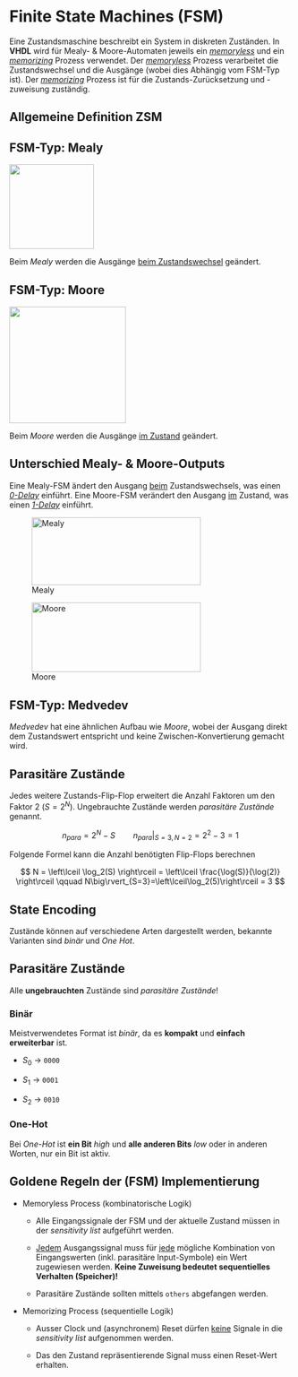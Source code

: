 # Finite State Machines (FSM)

Eine Zustandsmaschine beschreibt ein System in diskreten Zuständen. In **VHDL** wird für Mealy- & Moore-Automaten jeweils ein [*memoryless*]{.underline} und ein [*memorizing*]{.underline} Prozess verwendet. Der [*memoryless*]{.underline} Prozess verarbeitet die Zustandswechsel und die Ausgänge (wobei dies Abhängig vom FSM-Typ ist). Der [*memorizing*]{.underline} Prozess ist für die Zustands-Zurücksetzung und -zuweisung zuständig.

::: callout-note
## Allgemeine Definition ZSM

```{=latex}
\begin{align*}
o[k] = g(i[k], s[k]) \\
s[k+1] = f(i[k], s[k])
\end{align*}

\begin{conditions}
  k & diskrete Zeit mit $t = k\cdot T_{CLK}$, $k=0$ entspricht Reset-Zeitpunkt \\
  s & Zustand des Systems mit $s\in S =\{S_0,S_1,\dots S_N\}$ \\
  i & Input des Systems mit $i\in I =\{I_0,I_1,\dots I_M\}$ \\
  o & Output des Systems mit $o\in O =\{O_0,O_1,\dots, O_K\}$ \\
  g & Output Funktion, berechnet aktuellen Output des Systems \\
  f & Next-State Funktion, berechnet nächsten Zustand des Systems
\end{conditions}
```
:::

## FSM-Typ: Mealy

![](images/fsm_mealy.png){fig-align="center" width="4cm"}

```{=latex}
\begin{align*}
o[k] = g(i[k], s[k]) \\
s[k+1] = f(i[k], s[k])
\end{align*}
```
Beim *Mealy* werden die Ausgänge [beim Zustandswechsel]{.underline} geändert.

## FSM-Typ: Moore

![](images/fsm_moore.png){fig-align="center" width="5.5cm"}

```{=latex}
\begin{align*}
o[k] = g(s[k]) \\
s[k+1] = f(i[k], s[k])
\end{align*}
```
Beim *Moore* werden die Ausgänge [im Zustand]{.underline} geändert.

::: callout-caution
## Unterschied Mealy- & Moore-Outputs

Eine Mealy-FSM ändert den Ausgang [beim]{.underline} Zustandswechsels, was einen [*0-Delay*]{.underline} einführt. Eine Moore-FSM verändert den Ausgang [im]{.underline} Zustand, was einen [*1-Delay*]{.underline} einführt.

![Mealy](images/fsm_output_delay_mealy.png){fig-align="center" width="8cm" height="3.2cm"}

![Moore](images/fsm_output_delay_moore.png){fig-align="center" width="8cm" height="3.3cm"}
:::

## FSM-Typ: Medvedev

*Medvedev* hat eine ähnlichen Aufbau wie *Moore*, wobei der Ausgang direkt dem Zustandswert entspricht und keine Zwischen-Konvertierung gemacht wird.

```{=latex}
\begin{align*}
o[k] = s[k] \\
s[k+1] = f(i[k], s[k])
\end{align*}
```
## Parasitäre Zustände

Jedes weitere Zustands-Flip-Flop erweitert die Anzahl Faktoren um den Faktor 2 ($S = 2^N$). Ungebrauchte Zustände werden *parasitäre Zustände* genannt.

$$
n_{para}=2^N - S \qquad n_{para}\big\rvert_{S=3,N=2}=2^2-3=1
$$

Folgende Formel kann die Anzahl benötigten Flip-Flops berechnen

$$
N = \left\lceil \log_2(S) \right\rceil = \left\lceil \frac{\log(S)}{\log(2)} \right\rceil \qquad N\big\rvert_{S=3}=\left\lceil\log_2(5)\right\rceil = 3
$$

```{=latex}
\begin{conditions}
  N & Anzahl Flip-Flops \\
  S & Anzahl verwendete Zustände
\end{conditions}
```

## State Encoding

Zustände können auf verschiedene Arten dargestellt werden, bekannte Varianten sind *binär* und *One Hot*.

```{=latex}
\begin{center}
\begin{tabularx}{\linewidth}{|l|c|c|}
\hline
\textbf{Zustand}                          & \multicolumn{1}{l|}{\textbf{Binär}} & \multicolumn{1}{l|}{\textbf{One-Hot}} \\ \hline
$S_0$                                     & \texttt{00}                         & \texttt{001} \\ \hline
$S_1$                                     & \texttt{01}                         & \texttt{010} \\ \hline
$S_2$                                     & \texttt{10}                         & \texttt{100} \\ \hline
\textcolor{BrickRed}{Parasitäre Zustände} & \textcolor{BrickRed}{\texttt{11}}   & \textcolor{BrickRed}{\texttt{000}}, 
                                                                                  \textcolor{BrickRed}{\texttt{011}}, 
                                                                                  \textcolor{BrickRed}{\texttt{111}}, 
                                                                                  \textcolor{BrickRed}{\texttt{110}}, 
                                                                                  \textcolor{BrickRed}{\texttt{101}} \\ \hline

\end{tabularx}
\end{center}
```

::: callout-warning
## Parasitäre Zustände

Alle **ungebrauchten** Zustände sind *parasitäre Zustände*!
:::

### Binär

Meistverwendetes Format ist *binär*, da es **kompakt** und **einfach erweiterbar** ist.

-   $S_0\ \rightarrow$ `0000`

-   $S_1\ \rightarrow$ `0001`

-   $S_2\ \rightarrow$ `0010`

### One-Hot

Bei *One-Hot* ist **ein Bit** *high* und **alle anderen Bits** *low* oder in anderen Worten, nur ein Bit ist aktiv.

## Goldene Regeln der (FSM) Implementierung

-   Memoryless Process (kombinatorische Logik)

    -   Alle Eingangssignale der FSM und der aktuelle Zustand müssen in der *sensitivity list* aufgeführt werden.

    -   [Jedem]{.underline} Ausgangssignal muss für [jede]{.underline} mögliche Kombination von Eingangswerten (inkl. parasitäre Input-Symbole) ein Wert zugewiesen werden. **Keine Zuweisung bedeutet sequentielles Verhalten (Speicher)!**

    -   Parasitäre Zustände sollten mittels `others` abgefangen werden.

-   Memorizing Process (sequentielle Logik)

    -   Ausser Clock und (asynchronem) Reset dürfen [keine]{.underline} Signale in die *sensitivity list* aufgenommen werden.

    -   Das den Zustand repräsentierende Signal muss einen Reset-Wert erhalten.
